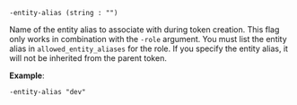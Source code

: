 <a id="token-flag-entity-alias" />


```shell
-entity-alias (string : "")
```

Name of the entity alias to associate with during token creation. This flag only
works in combination with the `-role` argument. You must list the entity alias in 
`allowed_entity_aliases` for the role. If you specify the entity alias, it will 
not be inherited from the parent token.

**Example**: 

```shell
-entity-alias "dev"
```